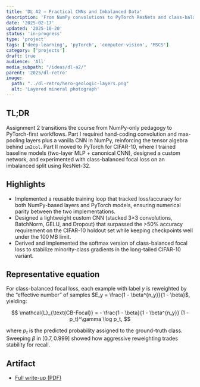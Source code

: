 ```yaml
---
title: 'DL A2 — Practical CNNs and Imbalanced Data'
description: 'From NumPy convolutions to PyTorch ResNets and class-balanced focal loss on CIFAR-10.'
date: '2025-02-17'
updated: '2025-10-20'
status: 'in-progress'
type: 'project'
tags: ['deep-learning', 'pyTorch', 'computer-vision', 'MSCS']
category: ['projects']
draft: true
audience: 'All'
media_subpath: "/ideas/dl-a2/"
parent: '2025/dl-retro'
image:
  path: "../dl-retro/hero-geologic-layers.png"
  alt: 'Layered mineral photograph'
---
```


## TL;DR
Assignment 2 transitions the course from NumPy-only pedagogy to PyTorch-first workflows. Part I required hand-coding convolution and max-pooling layers plus a vanilla CNN in NumPy, reinforcing the tensor algebra behind `im2col`. Part II moved to PyTorch for CIFAR-10, where I trained baseline models (two-layer MLP + canonical CNN), designed a custom network, and experimented with class-balanced focal loss on an imbalanced split using ResNet-32.

## Highlights
- Implemented a reusable training loop that tracked loss/accuracy for both NumPy-based layers and PyTorch models, ensuring numerical parity between the two implementations.
- Designed a lightweight custom CNN (stacked 3×3 convolutions, BatchNorm, GELU, and Dropout) that surpassed the >50% accuracy requirement on the CIFAR-10 holdout set while keeping checkpoints well under the 100 MB limit.
- Derived and implemented the softmax version of class-balanced focal loss to stabilize minority-class gradients in the long-tailed CIFAR-10 variant.

## Representative equation
For class-balanced focal loss, each example with label $y$ is reweighted by the “effective number” of samples $E_y = \frac{1 - \beta^{n_y}}{1 - \beta}$, yielding:

$$
\mathcal{L}_{\text{CB-Focal}} = - \frac{1 - \beta}{1 - \beta^{n_y}} (1 - p_t)^\gamma \log p_t,
$$

where $p_t$ is the predicted probability assigned to the ground-truth class. Sweeping $\beta$ in $[0.7, 0.999]$ showed how aggressive reweighting trades stability for recall.

## Artifact
- [Full write-up (PDF)](../dl-retro/DL_A2.pdf)
